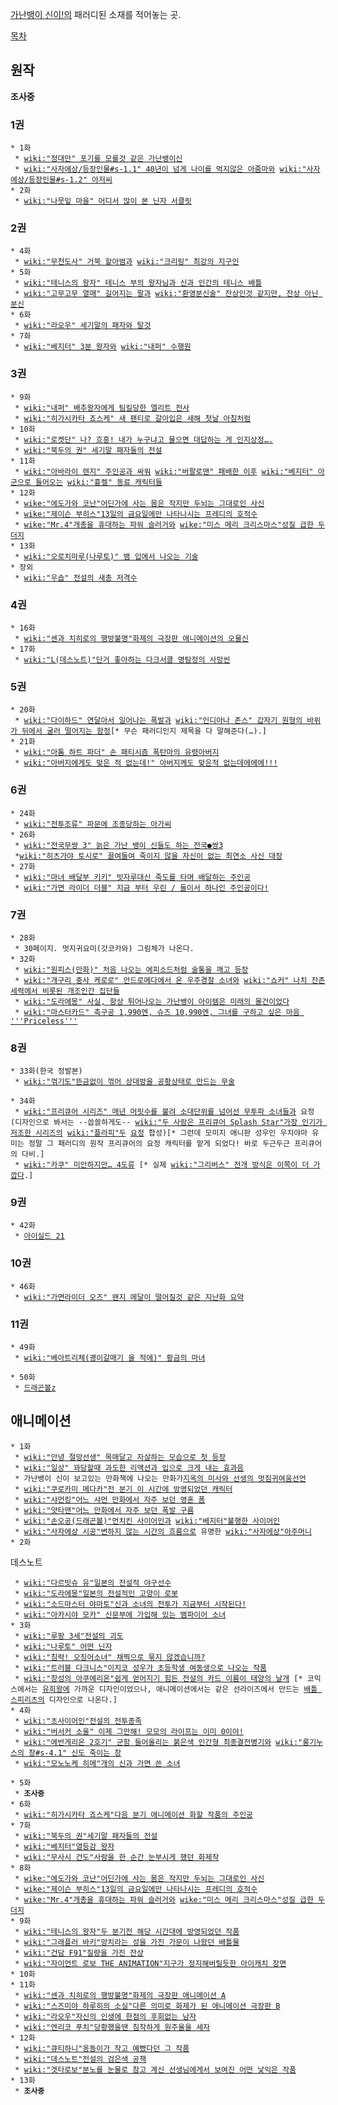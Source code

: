[[가난뱅이 신이!]]의 패러디된 소재를 적어놓는 곳.

[[목차]]
== 원작 ==

'''조사중'''

=== 1권 ===
 * 1화
  * [[wiki:"정대만" 포기를 모를것 같은 가난뱅이신]]
  * [[wiki:"사자에상/등장인물#s-1.1" 40년이 넘게 나이를 먹지않은 아줌마와]] [[wiki:"사자에상/등장인물#s-1.2" 아저씨]]
 * 2화
  * [[wiki:"나뭇잎 마을" 어디서 많이 본 닌자 서클릿]]
=== 2권 ===
 * 4화
  * [[wiki:"무천도사" 거북 할아범과]] [[wiki:"크리링" 최강의 지구인]]
 * 5화
  * [[wiki:"테니스의 왕자" 테니스 부의 왕자님과 신과 인간의 테니스 배틀]]
  * [[wiki:"고무고무 열매" 길어지는 팔과]] [[wiki:"환영분신술" 잔상인것 같지만, 잔상 아닌 분신]]
 * 6화
  * [[wiki:"라오우" 세기말의 패자와 탈것]]
 * 7화
  * [[wiki:"베지터" 3분 왕자와]] [[wiki:"내퍼" 수행원]]
=== 3권 ===
 * 9화
  * [[wiki:"내퍼" 배추왕자에게 팀킬당한 엘리트 전사]]
  * [[wiki:"히가시카타 죠스케" 새 팬티로 갈아입은 새해 첫날 아침처럼]]
 * 10화
  * [[wiki:"로켓단" 나? 흐흥! 내가 누구냐고 물으면 대답하는 게 인지상정….]]
  * [[wiki:"북두의 권" 세기말 패자들의 전설]]
 * 11화
  * [[wiki:"아바라이 렌지" 주인공과 싸워]] [[wiki:"버팔로맨" 패배한 이후]] [[wiki:"베지터" 아군으로 들어오는]] [[wiki:"흉켈" 동료 캐릭터들]]
 * 12화
  * [[wike:"에도가와 코난"어딘가에 사는 몸은 작지만 두뇌는 그대로인 사신]]
  * [[wike:"제이슨 부히스"13일의 금요일에만 나타나시는 프레디의 호적수]]
  * [[wike:"Mr.4"개총을 휴대하는 파워 슬러거와]] [[wike:"미스 메리 크리스마스"성질 급한 두더지]]
 * 13화
  * [[wiki:"오로치마루(나루토)" 뱀 입에서 나오는 기술]]
 * 장외
  * [[wiki:"우솝" 전설의 새총 저격수]]

=== 4권 ===
 * 16화
  * [[wiki:"센과 치히로의 행방불명"화제의 극장판 애니메이션의 오물신]]
 * 17화
  * [[wiki:"L(데스노트)"단거 좋아하는 다크서클 명탐정의 사망씬]]

=== 5권 ===
 * 20화
  * [[wiki:"다이하드" 연달아서 일어나는 폭발과]] [[wiki:"인디아나 존스" 갑자기 원형의 바위가 뒤에서 굴러 떨어지는 함정]][* 무슨 패러디인지 제목을 다 말해준다(…).]
 * 21화
  * [[wiki:"아톰 하트 파더" 손 패티시즘 폭탄마의 유령아버지]]
  * [[wiki:"아버지에게도 맞은 적 없는데!" 아버지께도 맞은적 없는데에에에!!!]]

=== 6권 ===
 * 24화
  * [[wiki:"전투조류" 파문에 조종당하는 아가씨]]
 * 26화
  * [[wiki:"전국무쌍 3" 늙은 가난 뱅이 신들도 하는 전국●쌍3]]
  *[[wiki:"히츠가야 토시로" 끌여들여 죽이지 않을 자신이 없는 최연소 사신 대장]]
 * 27화
  * [[wiki:"마녀 배달부 키키" 빗자루대신 죽도를 타며 배달하는 주인공]]
  * [[wiki:"가면 라이더 더블" 지금 부터 우린 / 둘이서 하나인 주인공이다!]]

=== 7권 ===
 * 28화
  * 30페이지. 멋지귀요미(갓코카와) 그림체가 나온다.
 * 32화
  * [[wiki:"원피스(만화)" 처음 나오는 에피소드처럼 술통을 깨고 등장]]
  * [[wiki:"개구리 중사 케로로" 안드로메다에서 온 우주경찰 소녀와]] [[wiki:"쇼커" 나치 잔존세력에서 비롯된 개조인간 집단들]]
  * [[wiki:"도라에몽" 사실, 항상 튀어나오는 가난뱅이 아이템은 미래의 물건이었다]]
  * [[wiki:"마스터카드" 축구공 1,990엔, 슈즈 10,990엔, 그녀를 구하고 싶은 마음 '''Priceless''']]


=== 8권 ===
 * 33화(한국 정발본)
  * [[wiki:"꺾기도"뜬금없이 꺾어 상대방을 공황상태로 만드는 무술]]

 * 34화
  * [[wiki:"프리큐어 시리즈" 매년 머릿수를 불려 소대단위를 넘어선 무투파 소녀들]]과 요정(디자인으로 봐서는 --씁쓸하게도-- [[wiki:"두 사람은 프리큐어 Splash Star"가장 인기가 저조한 시리즈]]의 [[wiki:"플라피"두]] [[초피(두 사람은 프리큐어 Splash Star)|요정]] 합성)[* 그런데 모미지 애니판 성우인 우치야마 유미는 정말 그 패러디의 원작 프리큐어의 요정 캐릭터를 맡게 되었다! 바로 두근두근 프리큐어의 다비.]
  * [[wiki:"카쿠" 미안하지만… 4도류]] [* 실제 [[wiki:"그리버스" 전개 방식은 이쪽이 더 가깝다]].]

=== 9권 ===
 * 42화
  * [[아이실드 21]]

=== 10권 ===
 * 46화
  * [[wiki:"가면라이더 오즈" 왠지 메달이 떨어질것 같은 지난화 요약]]

=== 11권 ===
 * 49화
  * [[wiki:"베아트리체(괭이갈매기 울 적에)" 황금의 마녀]]

 * 50화
  * [[드래곤볼z]]

== 애니메이션 ==
 * 1화
  * [[wiki:"안녕 절망선생" 목매달고 자살하는 모습으로 첫 등장]]
  * [[wiki:"일상" 꽈당할때 과도한 리액션과 입으로 크게 내는 효과음]]
  * 가난뱅이 신이 보고있는 만화책에 나오는 만화가[http://yaksha.egloos.com/category/%EC%A7%80%EC%98%A5%EC%9D%98%20%EB%AF%B8%EC%82%AC%EC%99%80 지옥의 미사와 선생의 멋짐귀여움선언]
  * [[wiki:"쿠로카미 메다카"전 분기 이 시간에 방영되었던 캐릭터]]
  * [[wiki:"샤먼킹"어느 샤먼 만화에서 자주 보던 영혼 폼]]
  * [[wiki:"얏타맨"어느 만화에서 자주 보던 폭발 구름]]
  * [[wiki:"손오공(드래곤볼)"먼치킨 사이어인]]과 [[wiki:"베지터"불행한 사이어인]]
  * [[wiki:"사자에상 시공"변하지 않는 시간의 흐름]]으로 유명한 [[wiki:"사자에상"아주머니]]
 * 2화
데스노트
  * [[wiki:"다르빗슈 유"일본의 전설적 야구선수]]
  * [[wiki:"도라에몽"일본의 전설적인 고양이 로봇]]
  * [[wiki:"소드마스터 야마토"신과 소녀의 전투가 지금부터 시작된다!]]
  * [[wiki:"아카시야 모카" 신문부에 가입해 있는 뱀파이어 소녀]]
 * 3화
  * [[wiki:"루팡 3세"전설의 괴도]]
  * [[wiki:"나루토" 어떤 닌자]]
  * [[wiki:"침략! 오징어소녀" 채찍으로 묶지 않겠습니까?]]  
  * [[wiki:"트러블 다크니스"이치코 성우가 초등학생 여동생으로 나오는 작품]]
  * [[wiki:"창성의 아쿠에리온"쉽게 얻어지기 힘든 전설의 카드 이름이 태양의 날개]] [* 코믹스에서는 [[유희왕]]에 가까운 디자인이었으나, 애니메이션에서는 같은 선라이즈에서 만드는 [[배틀 스피리츠]]의 디자인으로 나온다.]
 * 4화
  * [[wiki:"초사이어인"전설의 전투종족]]
  * [[wiki:"버서커 소울" 이제 그만해! 모모의 라이프는 이미 0이야!]]
  * [[wiki:"에반게리온 2호기" 군함 들어올리는 붉은색 인간형 최종결전병기]]와 [[wiki:"롱기누스의 창#s-4.1" 신도 죽이는 창]]
  * [[wiki:"모노노케 히메"개의 신과 가면 쓴 소녀]]

 * 5화
  * '''조사중'''
 * 6화
  * [[wiki:"히가시카타 죠스케"다음 분기 애니메이션 화할 작품의 주인공]]
 * 7화
  * [[wiki:"북두의 권"세기말 패자들의 전설]]
  * [[wiki:"베지터"열등감 왕자]]
  * [[wiki:"무사시 건도"사람을 한 순간 눈부시게 했던 화제작]]
 * 8화
  * [[wike:"에도가와 코난"어딘가에 사는 몸은 작지만 두뇌는 그대로인 사신]]
  * [[wike:"제이슨 부히스"13일의 금요일에만 나타나시는 프레디의 호적수]]
  * [[wike:"Mr.4"개총을 휴대하는 파워 슬러거와]] [[wike:"미스 메리 크리스마스"성질 급한 두더지]]
 * 9화
  * [[wiki:"테니스의 왕자"두 분기전 해당 시간대에 방영되었던 작품]]
  * [[wiki:"그래플러 바키"망치라는 성을 가진 가문이 나왔던 배틀물]]
  * [[wiki:"건담 F91"질량을 가진 잔상]]
  * [[wiki:"자이언트 로보 THE ANIMATION"지구가 정지해버릴듯한 아이캐치 장면]]
 * 10화
 * 11화
  * [[wiki:"센과 치히로의 행방불명"화제의 극장판 애니메이션 A]]
  * [[wiki:"스즈미야 하루히의 소실"다른 의미로 화제가 된 애니메이션 극장판 B]]
  * [[wiki:"라오우"자신의 인생에 한점의 후회없는 남자]]
  * [[wiki:"엔리코 푸치"당황했을땐 침착하게 원주율을 세자]]
 * 12화
  * [[wiki:"큐티하니"옹동이가 작고 예뻤다던 그 작품]]
  * [[wiki:"데스노트"전설의 검은색 공책]]
  * [[wiki:"겟타로보"분노를 눈물로 참고 계신 선생님에게서 보여진 어떤 낯익은 작품]]
 * 13화
  * '''조사중'''

